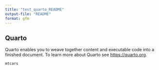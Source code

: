 ```yaml
---
title: "test_quarto_README"
output-file: "README"
format: gfm
---
```


## Quarto

Quarto enables you to weave together content and executable code into a finished document. To learn more about Quarto see <https://quarto.org>.

```r
mtcars
```
